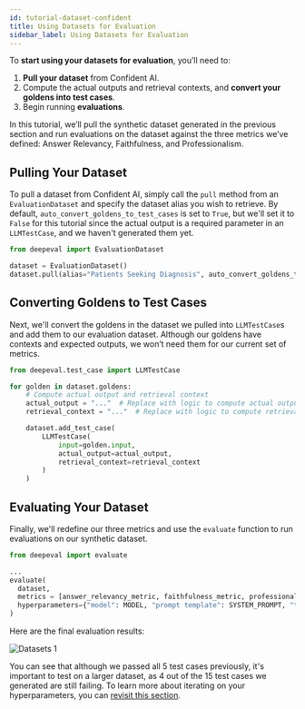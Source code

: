 ```yaml
---
id: tutorial-dataset-confident
title: Using Datasets for Evaluation
sidebar_label: Using Datasets for Evaluation
---
```


To **start using your datasets for evaluation**, you’ll need to:

1. **Pull your dataset** from Confident AI.
2. Compute the actual outputs and retrieval contexts, and **convert your goldens into test cases**.
3. Begin running **evaluations**.

In this tutorial, we’ll pull the synthetic dataset generated in the previous section and run evaluations on the dataset against the three metrics we’ve defined: Answer Relevancy, Faithfulness, and Professionalism.

## Pulling Your Dataset

To pull a dataset from Confident AI, simply call the `pull` method from an `EvaluationDataset` and specify the dataset alias you wish to retrieve. By default, `auto_convert_goldens_to_test_cases` is set to `True`, but we'll set it to `False` for this tutorial since the actual output is a required parameter in an `LLMTestCase`, and we haven't generated them yet.

```python
from deepeval import EvaluationDataset

dataset = EvaluationDataset()
dataset.pull(alias="Patients Seeking Diagnosis", auto_convert_goldens_to_test_cases=False)
```

## Converting Goldens to Test Cases

Next, we'll convert the goldens in the dataset we pulled into `LLMTestCase`s and add them to our evaluation dataset. Although our goldens have contexts and expected outputs, we won’t need them for our current set of metrics.

```python
from deepeval.test_case import LLMTestCase

for golden in dataset.goldens:
    # Compute actual output and retrieval context
    actual_output = "..."  # Replace with logic to compute actual output
    retrieval_context = "..."  # Replace with logic to compute retrieval context

    dataset.add_test_case(
        LLMTestCase(
            input=golden.input,
            actual_output=actual_output,
            retrieval_context=retrieval_context
        )
    )
```

## Evaluating Your Dataset

Finally, we'll redefine our three metrics and use the `evaluate` function to run evaluations on our synthetic dataset.

```python
from deepeval import evaluate

...
evaluate(
  dataset,
  metrics = [answer_relevancy_metric, faithfulness_metric, professionalism_metric],
  hyperparameters={"model": MODEL, "prompt template": SYSTEM_PROMPT, "temperature": TEMPERATURE}
)
```

Here are the final evaluation results:

<div
  style={{
    display: "flex",
    alignItems: "center",
    justifyContent: "center",
  }}
>
  <img
    src="https://deepeval-docs.s3.amazonaws.com/tutorial_datasets_07.png"
    alt="Datasets 1"
    style={{
      height: "auto",
      maxHeight: "800px",
      marginBottom: "20px",
    }}
  />
</div>

You can see that although we passed all 5 test cases previously, it's important to test on a larger dataset, as 4 out of the 15 test cases we generated are still failing. To learn more about iterating on your hyperparameters, you can [revisit this section](/tutorials/tutorial-evaluations-hyperparameters).
